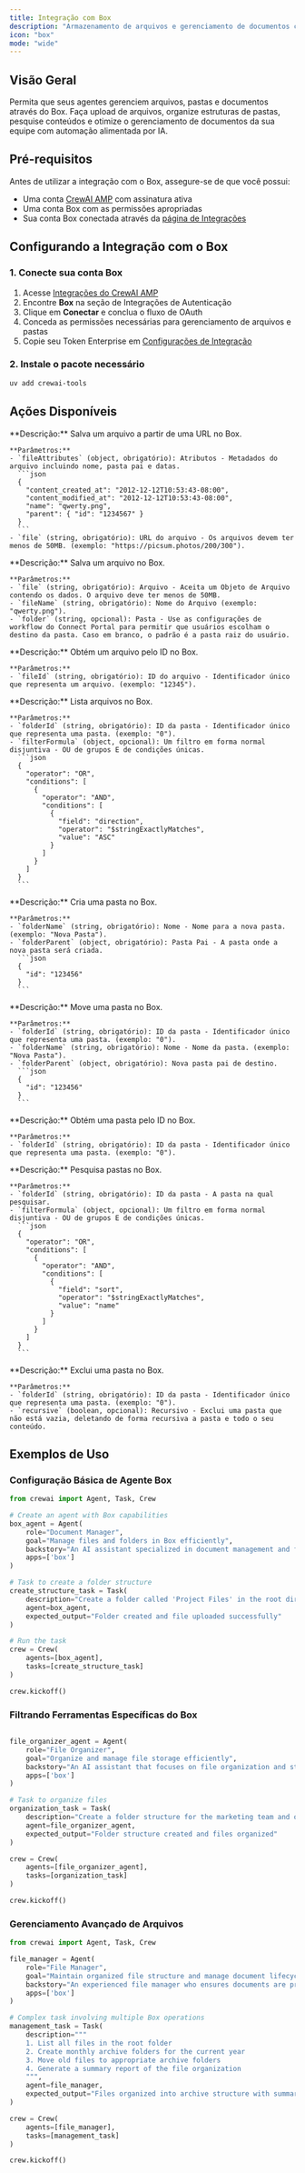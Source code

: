 ```yaml
---
title: Integração com Box
description: "Armazenamento de arquivos e gerenciamento de documentos com a integração do Box para CrewAI."
icon: "box"
mode: "wide"
---
```


## Visão Geral

Permita que seus agentes gerenciem arquivos, pastas e documentos através do Box. Faça upload de arquivos, organize estruturas de pastas, pesquise conteúdos e otimize o gerenciamento de documentos da sua equipe com automação alimentada por IA.

## Pré-requisitos

Antes de utilizar a integração com o Box, assegure-se de que você possui:

- Uma conta [CrewAI AMP](https://app.crewai.com) com assinatura ativa
- Uma conta Box com as permissões apropriadas
- Sua conta Box conectada através da [página de Integrações](https://app.crewai.com/crewai_plus/connectors)

## Configurando a Integração com o Box

### 1. Conecte sua conta Box

1. Acesse [Integrações do CrewAI AMP](https://app.crewai.com/crewai_plus/connectors)
2. Encontre **Box** na seção de Integrações de Autenticação
3. Clique em **Conectar** e conclua o fluxo de OAuth
4. Conceda as permissões necessárias para gerenciamento de arquivos e pastas
5. Copie seu Token Enterprise em [Configurações de Integração](https://app.crewai.com/crewai_plus/settings/integrations)

### 2. Instale o pacote necessário

```bash
uv add crewai-tools
```

## Ações Disponíveis

<AccordionGroup>
  <Accordion title="box/save_file">
    **Descrição:** Salva um arquivo a partir de uma URL no Box.

    **Parâmetros:**
    - `fileAttributes` (object, obrigatório): Atributos - Metadados do arquivo incluindo nome, pasta pai e datas.
      ```json
      {
        "content_created_at": "2012-12-12T10:53:43-08:00",
        "content_modified_at": "2012-12-12T10:53:43-08:00",
        "name": "qwerty.png",
        "parent": { "id": "1234567" }
      }
      ```
    - `file` (string, obrigatório): URL do arquivo - Os arquivos devem ter menos de 50MB. (exemplo: "https://picsum.photos/200/300").
  </Accordion>

  <Accordion title="box/save_file_from_object">
    **Descrição:** Salva um arquivo no Box.

    **Parâmetros:**
    - `file` (string, obrigatório): Arquivo - Aceita um Objeto de Arquivo contendo os dados. O arquivo deve ter menos de 50MB.
    - `fileName` (string, obrigatório): Nome do Arquivo (exemplo: "qwerty.png").
    - `folder` (string, opcional): Pasta - Use as configurações de workflow do Connect Portal para permitir que usuários escolham o destino da pasta. Caso em branco, o padrão é a pasta raiz do usuário.
  </Accordion>

  <Accordion title="box/get_file_by_id">
    **Descrição:** Obtém um arquivo pelo ID no Box.

    **Parâmetros:**
    - `fileId` (string, obrigatório): ID do arquivo - Identificador único que representa um arquivo. (exemplo: "12345").
  </Accordion>

  <Accordion title="box/list_files">
    **Descrição:** Lista arquivos no Box.

    **Parâmetros:**
    - `folderId` (string, obrigatório): ID da pasta - Identificador único que representa uma pasta. (exemplo: "0").
    - `filterFormula` (object, opcional): Um filtro em forma normal disjuntiva - OU de grupos E de condições únicas.
      ```json
      {
        "operator": "OR",
        "conditions": [
          {
            "operator": "AND",
            "conditions": [
              {
                "field": "direction",
                "operator": "$stringExactlyMatches",
                "value": "ASC"
              }
            ]
          }
        ]
      }
      ```
  </Accordion>

  <Accordion title="box/create_folder">
    **Descrição:** Cria uma pasta no Box.

    **Parâmetros:**
    - `folderName` (string, obrigatório): Nome - Nome para a nova pasta. (exemplo: "Nova Pasta").
    - `folderParent` (object, obrigatório): Pasta Pai - A pasta onde a nova pasta será criada.
      ```json
      {
        "id": "123456"
      }
      ```
  </Accordion>

  <Accordion title="box/move_folder">
    **Descrição:** Move uma pasta no Box.

    **Parâmetros:**
    - `folderId` (string, obrigatório): ID da pasta - Identificador único que representa uma pasta. (exemplo: "0").
    - `folderName` (string, obrigatório): Nome - Nome da pasta. (exemplo: "Nova Pasta").
    - `folderParent` (object, obrigatório): Nova pasta pai de destino.
      ```json
      {
        "id": "123456"
      }
      ```
  </Accordion>

  <Accordion title="box/get_folder_by_id">
    **Descrição:** Obtém uma pasta pelo ID no Box.

    **Parâmetros:**
    - `folderId` (string, obrigatório): ID da pasta - Identificador único que representa uma pasta. (exemplo: "0").
  </Accordion>

  <Accordion title="box/search_folders">
    **Descrição:** Pesquisa pastas no Box.

    **Parâmetros:**
    - `folderId` (string, obrigatório): ID da pasta - A pasta na qual pesquisar.
    - `filterFormula` (object, opcional): Um filtro em forma normal disjuntiva - OU de grupos E de condições únicas.
      ```json
      {
        "operator": "OR",
        "conditions": [
          {
            "operator": "AND",
            "conditions": [
              {
                "field": "sort",
                "operator": "$stringExactlyMatches",
                "value": "name"
              }
            ]
          }
        ]
      }
      ```
  </Accordion>

  <Accordion title="box/delete_folder">
    **Descrição:** Exclui uma pasta no Box.

    **Parâmetros:**
    - `folderId` (string, obrigatório): ID da pasta - Identificador único que representa uma pasta. (exemplo: "0").
    - `recursive` (boolean, opcional): Recursivo - Exclui uma pasta que não está vazia, deletando de forma recursiva a pasta e todo o seu conteúdo.
  </Accordion>
</AccordionGroup>

## Exemplos de Uso

### Configuração Básica de Agente Box

```python
from crewai import Agent, Task, Crew

# Create an agent with Box capabilities
box_agent = Agent(
    role="Document Manager",
    goal="Manage files and folders in Box efficiently",
    backstory="An AI assistant specialized in document management and file organization.",
    apps=['box']
)

# Task to create a folder structure
create_structure_task = Task(
    description="Create a folder called 'Project Files' in the root directory and upload a document from URL",
    agent=box_agent,
    expected_output="Folder created and file uploaded successfully"
)

# Run the task
crew = Crew(
    agents=[box_agent],
    tasks=[create_structure_task]
)

crew.kickoff()
```

### Filtrando Ferramentas Específicas do Box

```python

file_organizer_agent = Agent(
    role="File Organizer",
    goal="Organize and manage file storage efficiently",
    backstory="An AI assistant that focuses on file organization and storage management.",
    apps=['box']
)

# Task to organize files
organization_task = Task(
    description="Create a folder structure for the marketing team and organize existing files",
    agent=file_organizer_agent,
    expected_output="Folder structure created and files organized"
)

crew = Crew(
    agents=[file_organizer_agent],
    tasks=[organization_task]
)

crew.kickoff()
```

### Gerenciamento Avançado de Arquivos

```python
from crewai import Agent, Task, Crew

file_manager = Agent(
    role="File Manager",
    goal="Maintain organized file structure and manage document lifecycle",
    backstory="An experienced file manager who ensures documents are properly organized and accessible.",
    apps=['box']
)

# Complex task involving multiple Box operations
management_task = Task(
    description="""
    1. List all files in the root folder
    2. Create monthly archive folders for the current year
    3. Move old files to appropriate archive folders
    4. Generate a summary report of the file organization
    """,
    agent=file_manager,
    expected_output="Files organized into archive structure with summary report"
)

crew = Crew(
    agents=[file_manager],
    tasks=[management_task]
)

crew.kickoff()
```

